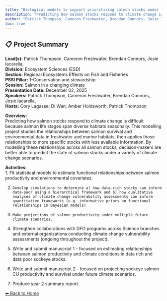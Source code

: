 ---
title: "Biological models to support prioritizing salmon stocks under future climates"
description: "Predicting how salmon stocks respond to climate change is difficult because salmon life stages span diverse habitats seasonally. This modelling project studies the relationships between salmon survival and environmental data in freshwater and marine habitats, then applies those relationships to more specific stocks with less available information.  By modelling these relationships across all salmon stocks, decision-makers are better able to predict the state of salmon stocks under a variety of climate change scenarios."
author: "Patrick Thompson, Cameron Freshwater, Brendan Connors, Josie Iacarella,"
toc: true
---

## 📋 Project Summary

**Lead(s):** Patrick Thompson, Cameron Freshwater, Brendan Connors, Josie Iacarella,  
**Division:** Ecosystem Sciences (ESD)  
**Section:** Regional Ecosystems Effects on Fish and Fisheries  
**PSSI Pillar:** 1-Conservation and stewardship  
**Session:** Salmon in a changing climate  
**Presentation Date:** December 02, 2025  
**Speakers:** Patrick Thompson, Cameron Freshwater, Brendan Connors, Josie Iacarella,  
**Hosts:** Cory Lagasse; Di Wan; Amber Holdsworth; Patrick Thompson  

**Overview:**  
Predicting how salmon stocks respond to climate change is difficult because salmon life stages span diverse habitats seasonally. This modelling project studies the relationships between salmon survival and environmental data in freshwater and marine habitats, then applies those relationships to more specific stocks with less available information.  By modelling these relationships across all salmon stocks, decision-makers are better able to predict the state of salmon stocks under a variety of climate change scenarios.   

**Activities:**  
1.     Fit statistical models to estimate functional relationships between salmon productivity and environmental covariates.
2.     Develop simulations to determine a) how data-rich stocks can inform data-poor using a hierarchical framework and b) how qualitative analyses of climate change vulnerability assessments can inform quantitative frameworks (e.g. informative priors on functional relationships in Bayesian models)
3.     Make projections of salmon productivity under multiple future climate scenarios. 
5.	Strengthen collaborations with DFO programs across Science branches and external organizations conducting climate change vulnerability assessments (ongoing throughout the project).
6.    Write and submit manuscript 1 - focused on estimating relationships between salmon productivity and climate conditions in data rich and data poor sockeye stocks.
7.    Write and submit manuscript 2 - focused on projecting sockeye salmon CU productivity and survival under future climate scenarios.
8.	Produce year 2 summary report.

[⬅ Back to Home](../index.qmd)
